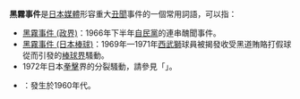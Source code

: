 '''黑霧事件'''是[[日本媒體|日本媒體]]形容重大[[丑聞|丑聞]]事件的一個常用詞語，可以指：

* [[黑霧事件_(政界)|黑霧事件 (政界)]]：1966年下半年[[自由民主黨_(日本)|自民黨]]的連串醜聞事件。
* [[黑霧事件_(日本棒球)|黑霧事件 (日本棒球)]]：1969年—1971年[[埼玉西武獅|西武獅]]球員被揭發收受黑道賄賂打假球從而引發的[[日本棒球|棒球界]]騷動。
* 1972年日本[[拳擊|拳擊]]界的分裂騷動，請參見「{{tsl|ja|協栄ボクシングジム#黒い霧事件|黑霧事件 (日本拳擊)|協栄ボクシングジム}}」。
* {{tsl|ja|東京都議会黒い霧事件|東京都議會黑霧事件}}：發生於1960年代。

{{Disambiguation|Cat=四字事件消歧義}}